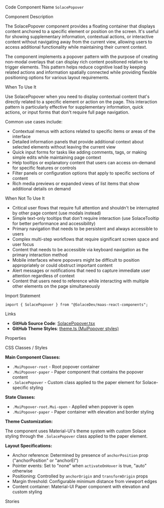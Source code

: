 
<Meta of={SolacePopoverStories} />

<Title>Solace Popover</Title>

<Description of={SolacePopoverStories} />

<Subtitle>Code Component Name</Subtitle>
`SolacePopover`

<Subtitle>Component Description</Subtitle>

The SolacePopover component provides a floating container that displays content anchored to a specific element or position on the screen. It's useful for showing supplementary information, contextual actions, or interactive content without navigating away from the current view, allowing users to access additional functionality while maintaining their current context.

The component implements a popover pattern with the purpose of creating non-modal overlays that can display rich content positioned relative to trigger elements. This pattern helps reduce cognitive load by keeping related actions and information spatially connected while providing flexible positioning options for various layout requirements.

<Subtitle>When To Use It</Subtitle>

Use SolacePopover when you need to display contextual content that's directly related to a specific element or action on the page. This interaction pattern is particularly effective for supplementary information, quick actions, or input forms that don't require full page navigation.

Common use cases include:

- Contextual menus with actions related to specific items or areas of the interface
- Detailed information panels that provide additional context about selected elements without leaving the current view
- Quick input forms for tasks like adding comments, tags, or making simple edits while maintaining page context
- Help tooltips or explanatory content that users can access on-demand for specific features or controls
- Filter panels or configuration options that apply to specific sections of content
- Rich media previews or expanded views of list items that show additional details on demand

<Subtitle>When Not To Use It</Subtitle>

- Critical user flows that require full attention and shouldn't be interrupted by other page content (use modals instead)
- Simple text-only tooltips that don't require interaction (use SolaceTooltip for better performance and accessibility)
- Primary navigation that needs to be persistent and always accessible to users
- Complex multi-step workflows that require significant screen space and user focus
- Content that needs to be accessible via keyboard navigation as the primary interaction method
- Mobile interfaces where popovers might be difficult to position appropriately or could obstruct important content
- Alert messages or notifications that need to capture immediate user attention regardless of context
- Content that users need to reference while interacting with multiple other elements on the page simultaneously

<Subtitle>Import Statement</Subtitle>

```tsx
import { SolacePopover } from "@SolaceDev/maas-react-components";
```

<Subtitle>Links</Subtitle>

- **GitHub Source Code**: [SolacePopover.tsx](https://github.com/SolaceDev/maas-react-components/blob/main/src/components/SolacePopover.tsx)
- **GitHub Theme Styles**: <a href="https://github.com/SolaceDev/maas-react-components/blob/main/src/resources/theme.ts#:~:text=MuiPopover" target="_blank">theme.ts (MuiPopover styles)</a>

<Subtitle>Properties</Subtitle>

<ArgTypes of={SolacePopoverStories} />

<Subtitle>CSS Classes / Styles</Subtitle>

**Main Component Classes:**

- `.MuiPopover-root` - Root popover container
- `.MuiPopover-paper` - Paper component that contains the popover content
- `.SolacePopover` - Custom class applied to the paper element for Solace-specific styling

**State Classes:**

- `.MuiPopover-root.Mui-open` - Applied when popover is open
- `.MuiPopover-paper` - Paper container with elevation and border styling

**Theme Customization:**

The component uses Material-UI's theme system with custom Solace styling through the `.SolacePopover` class applied to the paper element.

**Layout Specifications:**

- Anchor reference: Determined by presence of `anchorPosition` prop ("anchorPosition" or "anchorEl")
- Pointer events: Set to "none" when `activateOnHover` is true, "auto" otherwise
- Positioning: Controlled by `anchorOrigin` and `transformOrigin` props
- Margin threshold: Configurable minimum distance from viewport edges
- Content container: Material-UI Paper component with elevation and custom styling

<Subtitle>Stories</Subtitle>

<CustomStories />
